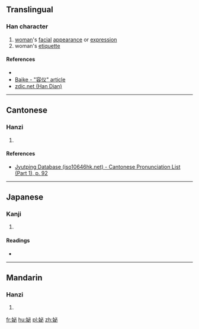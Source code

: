 ==Translingual==

===Han character===
{{Han char|rn=38|rad=女|as=05|sn=8|four=4340<sub>0</sub>|canj=女心竹 (VPH)|ids=⿰[[女]][[必]]}}

# [[woman]]'s [[facial]] [[appearance]] or [[expression]]
# woman's [[etiquette]]

====References====
* {{Han ref|kx=0257.330|dkj=06141|dj=0523.010|hdz=21040.110|uh=59BC|ud=22972|bh=CC4C|bd=52300}}
*[http://baike.baidu.com/view/2717498.htm Baike - "容仪" article]
*[http://www.zdic.net/z/17/js/59BC.htm zdic.net (Han Dian)]

----

==Cantonese==

===Hanzi===
{{yue-hanzi|jyut=bat6|y=bat6}}

# {{defn|lang=yue|sort=女05}}

====References====
* [http://www.iso10646hk.net/jp/document/download.jsp Jyutping Database (iso10646hk.net) - Cantonese Pronunciation List (Part 1), p. 92]

----

==Japanese==

===Kanji===
{{ja-kanji|grade=|rs=女05}}

# {{defn|lang=ja|sort=女05}}

====Readings====
* {{ja-readings|on=[[ひ]] (hi), [[び]] (bi), [[ひつ]] (hitsu), [[びち]] (bichi)|kun=}}

----

==Mandarin==

===Hanzi===
{{cmn-hanzi|pin=[[bì]] ([[bi4]]), [[xū]] ([[xu1]])|wg=pi<sup>4</sup>, hsü<sup>1</sup>}}

# {{defn|lang=cmn|sort=女05}}

[[fr:妼]]
[[hu:妼]]
[[pl:妼]]
[[zh:妼]]